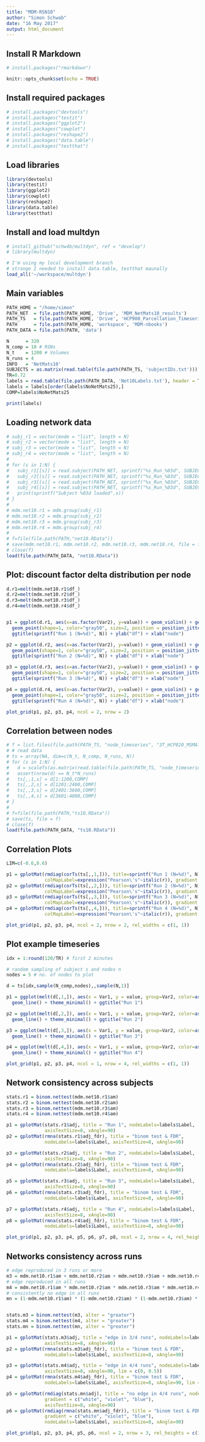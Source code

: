```yaml
---
title: "MDM-RSN10"
author: "Simon Schwab"
date: "16 May 2017"
output: html_document
---
```


## Install R Markdown 
```r
# install.packages("rmarkdown")
```

```r
knitr::opts_chunk$set(echo = TRUE)
```

## Install required packages 
```r
# install.packages("devtools")
# install.packages("testit")
# install.packages("ggplot2")
# install.packages("cowplot")
# install.packages("reshape2")
# install.packages("data.table")
# install.packages("testthat")
```

## Load libraries 
```r
library(devtools)
library(testit)
library(ggplot2)
library(cowplot)
library(reshape2)
library(data.table)
library(testthat)
```

## Install and load multdyn 
```r
# install_github("schw4b/multdyn", ref = "develop")
# library(multdyn)

# I'm using my local development branch
# strange I needed to install data.table, testthat maunally
load_all('~/workspace/multdyn')
```

## Main variables 
```r
PATH_HOME = "/home/simon"
PATH_NET  = file.path(PATH_HOME, 'Drive', 'MDM_NetMats10_results')
PATH_TS   = file.path(PATH_HOME, 'Drive', 'HCP900_Parcellation_Timeseries_Netmats_ICAd25')
PATH      = file.path(PATH_HOME, 'workspace', 'MDM-nbooks')
PATH_DATA = file.path(PATH, 'data')

N      = 320
N_comp = 10 # RSNs
N_t    = 1200 # Volumes
N_runs = 4
INFO   = 'NetMats10'
SUBJECTS = as.matrix(read.table(file.path(PATH_TS, 'subjectIDs.txt')))
TR=0.72
labels = read.table(file.path(PATH_DATA, 'Net10Labels.txt'), header = T)
labels = labels[order(labels$NoNetMats25),]
COMP=labels$NoNetMats25

print(labels)
```

## Loading network data
```r
# subj_r1 = vector(mode = "list", length = N)
# subj_r2 = vector(mode = "list", length = N)
# subj_r3 = vector(mode = "list", length = N)
# subj_r4 = vector(mode = "list", length = N)
# 
# for (s in 1:N) {
#   subj_r1[[s]] = read.subject(PATH_NET, sprintf("%s_Run_%03d", SUBJECTS[s], 1), N_comp)
#   subj_r2[[s]] = read.subject(PATH_NET, sprintf("%s_Run_%03d", SUBJECTS[s], 2), N_comp)
#   subj_r3[[s]] = read.subject(PATH_NET, sprintf("%s_Run_%03d", SUBJECTS[s], 3), N_comp)
#   subj_r4[[s]] = read.subject(PATH_NET, sprintf("%s_Run_%03d", SUBJECTS[s], 4), N_comp)
#   print(sprintf("Subject %03d loaded",s))
# }
# 
# mdm.net10.r1 = mdm.group(subj_r1)
# mdm.net10.r2 = mdm.group(subj_r2)
# mdm.net10.r3 = mdm.group(subj_r3)
# mdm.net10.r4 = mdm.group(subj_r4)
# 
# f=file(file.path(PATH,"net10.RData"))
# save(mdm.net10.r1, mdm.net10.r2, mdm.net10.r3, mdm.net10.r4, file = f)
# close(f)
load(file.path(PATH_DATA, "net10.RData"))
```

## Plot: discount factor delta distribution per node
```r

d.r1=melt(mdm.net10.r1$df_)
d.r2=melt(mdm.net10.r2$df_)
d.r3=melt(mdm.net10.r3$df_)
d.r4=melt(mdm.net10.r4$df_)


p1 = ggplot(d.r1, aes(x=as.factor(Var2), y=value)) + geom_violin() + geom_boxplot(width=0.2) +
  geom_point(shape=1, color="gray50", size=2, position = position_jitter(width = NULL, height = 0.01)) +
  ggtitle(sprintf("Run 1 (N=%d)", N)) + ylab("df") + xlab("node")

p2 = ggplot(d.r2, aes(x=as.factor(Var2), y=value)) + geom_violin() + geom_boxplot(width=0.2) +
  geom_point(shape=1, color="gray50", size=2, position = position_jitter(width = NULL, height = 0.01)) +
  ggtitle(sprintf("Run 2 (N=%d)", N)) + ylab("df") + xlab("node")

p3 = ggplot(d.r3, aes(x=as.factor(Var2), y=value)) + geom_violin() + geom_boxplot(width=0.2) +
  geom_point(shape=1, color="gray50", size=2, position = position_jitter(width = NULL, height = 0.01)) +
  ggtitle(sprintf("Run 3 (N=%d)", N)) + ylab("df") + xlab("node")

p4 = ggplot(d.r4, aes(x=as.factor(Var2), y=value)) + geom_violin() + geom_boxplot(width=0.2) +
  geom_point(shape=1, color="gray50", size=2, position = position_jitter(width = NULL, height = 0.01)) +
  ggtitle(sprintf("Run 4 (N=%d)", N)) + ylab("df") + xlab("node")

plot_grid(p1, p2, p3, p4, ncol = 2, nrow = 2)

```

## Correlation between nodes
```r
# f = list.files(file.path(PATH_TS, "node_timeseries", "3T_HCP820_MSMAll_d25_ts2"), "*.txt")
# # read data
# ts = array(NA, dim=c(N_t, N_comp, N_runs, N))
# for (s in 1:N) {
#   d = scaleTs(as.matrix(read.table(file.path(PATH_TS, "node_timeseries", "3T_HCP820_MSMAll_d25_ts2", f[s]))))
#   assert(nrow(d) == N_t*N_runs)
#   ts[,,1,s] = d[1:1200,COMP]
#   ts[,,2,s] = d[1201:2400,COMP]
#   ts[,,3,s] = d[2401:3600,COMP]
#   ts[,,4,s] = d[3601:4800,COMP]
# }
# 
# f=file(file.path(PATH,"ts10.RData"))
# save(ts, file = f)
# close(f)
load(file.path(PATH_DATA, "ts10.RData"))
```

## Correlation Plots
```r
LIM=c(-0.6,0.6)

p1 = gplotMat(rmdiag(corTs(ts[,,1,])), title=sprintf("Run 1 (N=%d)", N), lim=LIM,
              colMapLabel=expression("Pearson\'s"~italic(r)), gradient = c("blue", "white", "red")) + xlab("Node") + ylab("Node")
p2 = gplotMat(rmdiag(corTs(ts[,,2,])), title=sprintf("Run 2 (N=%d)", N), lim=LIM,
              colMapLabel=expression("Pearson\'s"~italic(r)), gradient = c("blue", "white", "red")) + xlab("Node") + ylab("Node")
p3 = gplotMat(rmdiag(corTs(ts[,,3,])), title=sprintf("Run 3 (N=%d)", N), lim=LIM,
              colMapLabel=expression("Pearson\'s"~italic(r)), gradient = c("blue", "white", "red")) + xlab("Node") + ylab("Node")
p4 = gplotMat(rmdiag(corTs(ts[,,4,])), title=sprintf("Run 4 (N=%d)", N), lim=LIM,
              colMapLabel=expression("Pearson\'s"~italic(r)), gradient = c("blue", "white", "red")) + xlab("Node") + ylab("Node")

plot_grid(p1, p2, p3, p4, ncol = 2, nrow = 2, rel_widths = c(1, 1))
```

## Plot example timeseries
```r
idx = 1:round(120/TR) # first 2 minutes

# random sampling of subject s and nodes n
nodes = 5 # no. of nodes to plot

d = ts[idx,sample(N_comp,nodes),,sample(N,1)]

p1 = ggplot(melt(d[,1,]), aes(x = Var1, y = value, group=Var2, color=as.factor(Var2))) + 
  geom_line() + theme_minimal() + ggtitle("Run 1")

p2 = ggplot(melt(d[,2,]), aes(x = Var1, y = value, group=Var2, color=as.factor(Var2))) +
  geom_line() + theme_minimal() + ggtitle("Run 2")

p3 = ggplot(melt(d[,3,]), aes(x = Var1, y = value, group=Var2, color=as.factor(Var2))) +
  geom_line() + theme_minimal() + ggtitle("Run 3")

p4 = ggplot(melt(d[,4,]), aes(x = Var1, y = value, group=Var2, color=as.factor(Var2))) + 
  geom_line() + theme_minimal() + ggtitle("Run 4")

plot_grid(p1, p2, p3, p4, ncol = 1, nrow = 4, rel_widths = c(1, 1))
```

## Network consistency across subjects
```r

stats.r1 = binom.nettest(mdm.net10.r1$am)
stats.r2 = binom.nettest(mdm.net10.r2$am)
stats.r3 = binom.nettest(mdm.net10.r3$am)
stats.r4 = binom.nettest(mdm.net10.r4$am)

p1 = gplotMat(stats.r1$adj, title = "Run 1", nodeLabels=labels$Label,
              axisTextSize=8, xAngle=90)
p2 = gplotMat(rmna(stats.r1$adj_fdr), title = "binom test & FDR",
              nodeLabels=labels$Label, axisTextSize=8, xAngle=90)

p3 = gplotMat(stats.r2$adj, title = "Run 2", nodeLabels=labels$Label,
              axisTextSize=8, xAngle=90)
p4 = gplotMat(rmna(stats.r2$adj_fdr), title = "binom test & FDR",
              nodeLabels=labels$Label, axisTextSize=8, xAngle=90)

p5 = gplotMat(stats.r3$adj, title = "Run 3", nodeLabels=labels$Label,
              axisTextSize=8, xAngle=90)
p6 = gplotMat(rmna(stats.r3$adj_fdr), title = "binom test & FDR",
              nodeLabels=labels$Label, axisTextSize=8, xAngle=90)

p7 = gplotMat(stats.r4$adj, title = "Run 4", nodeLabels=labels$Label,
              axisTextSize=8, xAngle=90)
p8 = gplotMat(rmna(stats.r4$adj_fdr), title = "binom test & FDR",
              nodeLabels=labels$Label, axisTextSize=8, xAngle=90)

plot_grid(p1, p2, p3, p4, p5, p6, p7, p8, ncol = 2, nrow = 4, rel_heights = c(1,1,1,1))
```

## Networks consistency across runs
```r
# edge reproduced in 3 runs or more
m3 = mdm.net10.r1$am + mdm.net10.r2$am + mdm.net10.r3$am + mdm.net10.r4$am > 2
# edge reproduced in all runs
m4 = mdm.net10.r1$am * mdm.net10.r2$am * mdm.net10.r3$am * mdm.net10.r4$am
# consistently no edge in all runs
mn = (1-mdm.net10.r1$am) * (1-mdm.net10.r2$am) * (1-mdm.net10.r3$am) * (1-mdm.net10.r4$am)


stats.m3 = binom.nettest(m3, alter = "greater")
stats.m4 = binom.nettest(m4, alter = "greater")
stats.mn = binom.nettest(mn, alter = "greater")

p1 = gplotMat(stats.m3$adj, title = "edge in 3/4 runs", nodeLabels=labels$Label,
              axisTextSize=8, xAngle=90)
p2 = gplotMat(rmna(stats.m3$adj_fdr), title = "binom test & FDR",
              nodeLabels=labels$Label, axisTextSize=8, xAngle=90)

p3 = gplotMat(stats.m4$adj, title = "edge in 4/4 runs", nodeLabels=labels$Label,
              axisTextSize=8, xAngle=90, lim = c(0, 0.5))
p4 = gplotMat(rmna(stats.m4$adj_fdr), title = "binom test & FDR",
              nodeLabels=labels$Label, axisTextSize=8, xAngle=90, lim = c(0,0.5))

p5 = gplotMat(rmdiag(stats.mn$adj), title = "no edge in 4/4 runs", nodeLabels=labels$Label,
              gradient = c("white", "violet", "blue"),
              axisTextSize=8, xAngle=90)
p6 = gplotMat(rmdiag(rmna(stats.mn$adj_fdr)), title = "binom test & FDR",
              gradient = c("white", "violet", "blue"),
              nodeLabels=labels$Label, axisTextSize=8, xAngle=90)

plot_grid(p1, p2, p3, p4, p5, p6, ncol = 2, nrow = 3, rel_heights = c(1,1,1))
```

